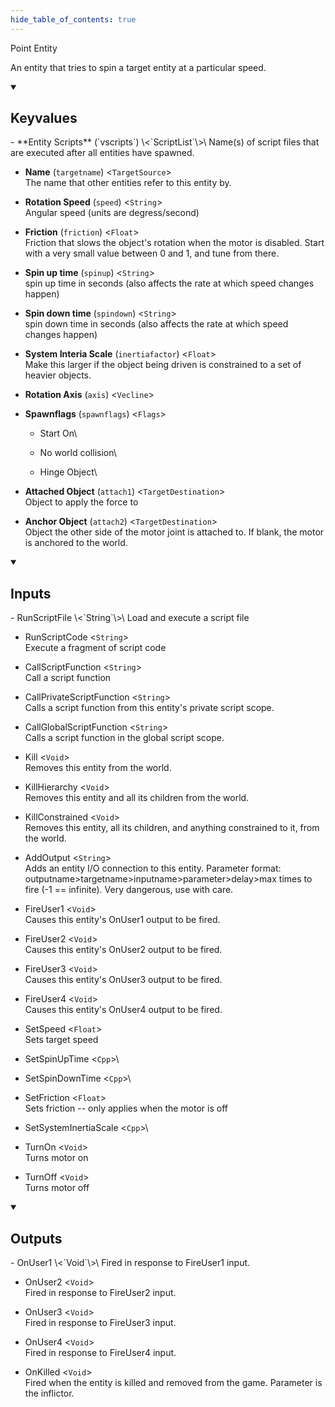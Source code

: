 ```yaml
---
hide_table_of_contents: true
---
```


<!---
!!!!!!
THIS PAGE IS AUTOGENERATED FROM GAME FGD DEFINITIONS!
DO NOT EDIT MANUALLY!
!!!!!!

In order to make edits, you can make an annotation file in /fgd_dump_overrides
-->


Point Entity

An entity that tries to spin a target entity at a particular speed.

<details open>
<summary><h2>Keyvalues</h2></summary>
- **Entity Scripts** (`vscripts`) \<`ScriptList`\>\
Name(s) of script files that are executed after all entities have spawned.

- **Name** (`targetname`) \<`TargetSource`\>\
The name that other entities refer to this entity by.

- **Rotation Speed** (`speed`) \<`String`\>\
Angular speed (units are degress/second)

- **Friction** (`friction`) \<`Float`\>\
Friction that slows the object's rotation when the motor is disabled. Start with a very small value between 0 and 1, and tune from there.

- **Spin up time** (`spinup`) \<`String`\>\
spin up time in seconds (also affects the rate at which speed changes happen)

- **Spin down time** (`spindown`) \<`String`\>\
spin down time in seconds (also affects the rate at which speed changes happen)

- **System Interia Scale** (`inertiafactor`) \<`Float`\>\
Make this larger if the object being driven is constrained to a set of heavier objects.

- **Rotation Axis** (`axis`) \<`Vecline`\>

- **Spawnflags** (`spawnflags`) \<`Flags`\>
  - Start On\
    
  - No world collision\
    
  - Hinge Object\
    


- **Attached Object** (`attach1`) \<`TargetDestination`\>\
Object to apply the force to

- **Anchor Object** (`attach2`) \<`TargetDestination`\>\
Object the other side of the motor joint is attached to. If blank, the motor is anchored to the world.


 </details>
<details open>
<summary><h2>Inputs</h2></summary>
- RunScriptFile \<`String`\>\
Load and execute a script file

- RunScriptCode \<`String`\>\
Execute a fragment of script code

- CallScriptFunction \<`String`\>\
Call a script function

- CallPrivateScriptFunction \<`String`\>\
Calls a script function from this entity's private script scope.

- CallGlobalScriptFunction \<`String`\>\
Calls a script function in the global script scope.

- Kill \<`Void`\>\
Removes this entity from the world.

- KillHierarchy \<`Void`\>\
Removes this entity and all its children from the world.

- KillConstrained \<`Void`\>\
Removes this entity, all its children, and anything constrained to it, from the world.

- AddOutput \<`String`\>\
Adds an entity I/O connection to this entity. Parameter format: outputname&gt;targetname>inputname&gt;parameter&gt;delay&gt;max times to fire (-1 == infinite). Very dangerous, use with care.

- FireUser1 \<`Void`\>\
Causes this entity's OnUser1 output to be fired.

- FireUser2 \<`Void`\>\
Causes this entity's OnUser2 output to be fired.

- FireUser3 \<`Void`\>\
Causes this entity's OnUser3 output to be fired.

- FireUser4 \<`Void`\>\
Causes this entity's OnUser4 output to be fired.

- SetSpeed \<`Float`\>\
Sets target speed

- SetSpinUpTime \<`Cpp`\>\


- SetSpinDownTime \<`Cpp`\>\


- SetFriction \<`Float`\>\
Sets friction -- only applies when the motor is off

- SetSystemInertiaScale \<`Cpp`\>\


- TurnOn \<`Void`\>\
Turns motor on

- TurnOff \<`Void`\>\
Turns motor off


 </details>
<details open>
<summary><h2>Outputs</h2></summary>
- OnUser1 \<`Void`\>\
Fired in response to FireUser1 input.

- OnUser2 \<`Void`\>\
Fired in response to FireUser2 input.

- OnUser3 \<`Void`\>\
Fired in response to FireUser3 input.

- OnUser4 \<`Void`\>\
Fired in response to FireUser4 input.

- OnKilled \<`Void`\>\
Fired when the entity is killed and removed from the game. Parameter is the inflictor.


 </details>